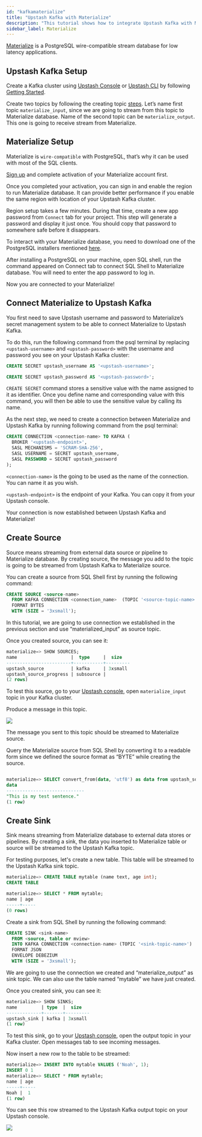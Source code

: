 ```yaml
---
id: "kafkamaterialize"
title: "Upstash Kafka with Materialize"
description: "This tutorial shows how to integrate Upstash Kafka with Materialize"
sidebar_label: Materialize
---
```


[Materialize](https://materialize.com/docs/get-started/) is a PostgreSQL wire-compatible stream database for low latency applications.

## Upstash Kafka Setup

Create a Kafka cluster using [Upstash Console](https://console.upstash.com) or [Upstash CLI](https://github.com/upstash/cli) by following [Getting Started](https://docs.upstash.com/kafka).

Create two topics by following the creating topic [steps](https://docs.upstash.com/kafka#create-a-topic). Let’s name first topic `materialize_input`, since we are going to stream from this topic to Materialize database. Name of the second topic can be `materialize_output`. This one is going to receive stream from Materialize.

## Materialize Setup

Materialize is `wire-compatible` with PostgreSQL, that’s why it can be used with most of the SQL clients.

[Sign up](https://materialize.com/register) and complete activation of your Materialize account first.

Once you completed your activation, you can sign in and enable the region to run Materialize database. It can provide better performance if you enable the same region with location of your Upstash Kafka cluster.

Region setup takes a few minutes. During that time, create a new app password from `Connect` tab for your project. This step will generate a password and display it just once. You should copy that password to somewhere safe before it disappears.

To interact with your Materialize database, you need to download one of the PostgreSQL installers mentioned [here](https://materialize.com/docs/get-started/quickstart/#before-you-begin).

After installing a PostgreSQL on your machine, open SQL shell, run the command appeared on Connect tab to connect SQL Shell to Materialize database. You will need to enter the app password to log in.

Now you are connected to your Materialize!

## Connect Materialize to Upstash Kafka

You first need to save Upstash username and password to Materialize’s secret management system to be able to connect Materialize to Upstash Kafka.

To do this, run the following command from the psql terminal by replacing `<upstash-username>` and `<upstash-password>` with the username and password you see on your Upstash Kafka cluster:

``` sql
CREATE SECRET upstash_username AS '<upstash-username>';

CREATE SECRET upstash_password AS '<upstash-password>';
```

`CREATE SECRET` command stores a sensitive value with the name assigned to it as identifier. Once you define name and corresponding value with this command, you will then be able to use the sensitive value by calling its name.

As the next step, we need to create a connection between Materialize and Upstash Kafka by running following command from the psql terminal:

``` sql
CREATE CONNECTION <connection-name> TO KAFKA (
  BROKER '<upstash-endpoint>',
  SASL MECHANISMS = 'SCRAM-SHA-256',
  SASL USERNAME = SECRET upstash_username,
  SASL PASSWORD = SECRET upstash_password
);
```

`<connection-name>` is the going to be used as the name of the connection. You can name it as you wish.

`<upstash-endpoint>` is the endpoint of your Kafka. You can copy it from your Upstash console.

Your connection is now established between Upstash Kafka and Materialize!

## Create Source

Source means streaming from external data source or pipeline to Materialize database. By creating source, the message you add to the topic is going to be streamed from Upstash Kafka to Materialize source. 

You can create a source from SQL Shell first by running the following command:

``` sql
CREATE SOURCE <source-name>
  FROM KAFKA CONNECTION <connection_name>  (TOPIC '<source-topic-name>')
  FORMAT BYTES
  WITH (SIZE = '3xsmall');
```

In this tutorial, we are going to use connection we established in the previous section and use “materialized_input” as source topic.

Once you created source, you can see it:

``` sql
materialize=> SHOW SOURCES;
name                    |  type     |  size
------------------------+-----------+---------
upstash_source          | kafka     | 3xsmall
upstash_source_progress | subsource |
(2 rows)
```

To test this source, go to your [Upstash console](https://console.upstash.com/kafka), open `materialize_input` topic in your Kafka cluster.

Produce a message in this topic.


<Frame><img src="/img/materialize/send-message.png"/></Frame>


The message you sent to this topic should be streamed to Materialize source.

Query the Materialize source from SQL Shell by converting it to a readable form since we defined the source format as “BYTE” while creating the source.

``` sql

materialize=> SELECT convert_from(data, 'utf8') as data from upstash_source;
data
-----------------------------
"This is my test sentence."
(1 row)
```

## Create Sink

Sink means streaming from Materialize database to external data stores or pipelines. By creating a sink, the data you inserted to Materialize table or source will be streamed to the Upstash Kafka topic.

For testing purposes, let's create a new table. This table will be streamed to the Upstash Kafka sink topic.

``` sql
materialize=> CREATE TABLE mytable (name text, age int);
CREATE TABLE

materialize=> SELECT * FROM mytable;
name | age
-----+-----
(0 rows)
```

Create a sink from SQL Shell by running the following command:

``` sql
CREATE SINK <sink-name>
  FROM <source, table or mview>
  INTO KAFKA CONNECTION <connection-name> (TOPIC '<sink-topic-name>')
  FORMAT JSON
  ENVELOPE DEBEZIUM
  WITH (SIZE = '3xsmall');
```

We are going to use the connection we created and “materialize_output” as sink topic. We can also use the table named “mytable” we have just created.

Once you created sink, you can see it:

``` sql
materialize=> SHOW SINKS;
name         | type  |  size
-------------+-------+---------
upstash_sink | kafka | 3xsmall
(1 row)
```

To test this sink, go to your [Upstash console](https://console.upstash.com/kafka), open the output topic in your Kafka cluster. Open messages tab to see incoming messages.

Now insert a new row to the table to be streamed:

``` sql
materialize=> INSERT INTO mytable VALUES ('Noah', 1);
INSERT 0 1
materialize=> SELECT * FROM mytable;
name | age
-----+-----
Noah |  1
(1 row)
```

You can see this row streamed to the Upstash Kafka output topic on your Upstash console.

<Frame><img src="/img/materialize/receive-message.png"/></Frame>
